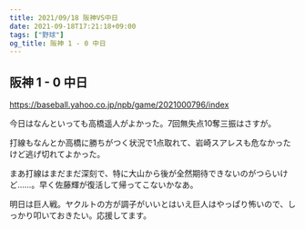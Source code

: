 ```yaml
---
title: 2021/09/18 阪神VS中日
date: 2021-09-18T17:21:18+09:00
tags: ["野球"]
og_title: 阪神 1 - 0 中日
---
```


## 阪神 1 - 0 中日

https://baseball.yahoo.co.jp/npb/game/2021000796/index

今日はなんといっても高橋遥人がよかった。7回無失点10奪三振はさすが。

打線もなんとか高橋に勝ちがつく状況で1点取れて、岩崎スアレスも危なかったけど逃げ切れてよかった。

まあ打線はまだまだ深刻で、特に大山から後が全然期待できないのがつらいけど……。早く佐藤輝が復活して帰ってこないかなあ。

明日は巨人戦。ヤクルトの方が調子がいいとはいえ巨人はやっぱり怖いので、しっかり叩いておきたい。応援してます。
